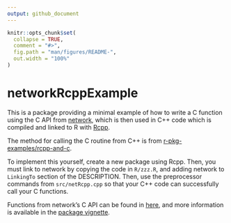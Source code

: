 ```yaml
---
output: github_document
---
```


<!-- README.md is generated from README.Rmd. Please edit that file -->

```r
knitr::opts_chunk$set(
  collapse = TRUE,
  comment = "#>",
  fig.path = "man/figures/README-",
  out.width = "100%"
)
```

# networkRcppExample

<!-- badges: start -->
<!-- badges: end -->

This is a package providing a minimal example of how to write a C function using
the C API from [network](https://cran.r-project.org/package=network), which is
then used in C++ code which is compiled and linked to R with [Rcpp](https://cran.r-project.org/package=Rcpp).

The method for calling the C routine from C++ is from [r-pkg-examples/rcpp-and-c](https://github.com/r-pkg-examples/rcpp-and-c).

To implement this yourself, create a new package using Rcpp. Then, you must link
to network by copying the code in `R/zzz.R`, and adding network to `LinkingTo`
section of the DESCRIPTION. Then, use the preprocessor commands from `src/netRcpp.cpp`
so that your C++ code can successfully call your C functions.

Functions from network's C API can be found in [here](https://github.com/statnet/network/blob/master/inst/include/network.h),
and more information is available in the [package vignette](https://cran.r-project.org/web/packages/network/vignettes/networkVignette.pdf).